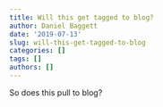 ```yaml
---
title: Will this get tagged to blog?
author: Daniel Baggett
date: '2019-07-13'
slug: will-this-get-tagged-to-blog
categories: []
tags: []
authors: []
---
```

So does this pull to blog?
